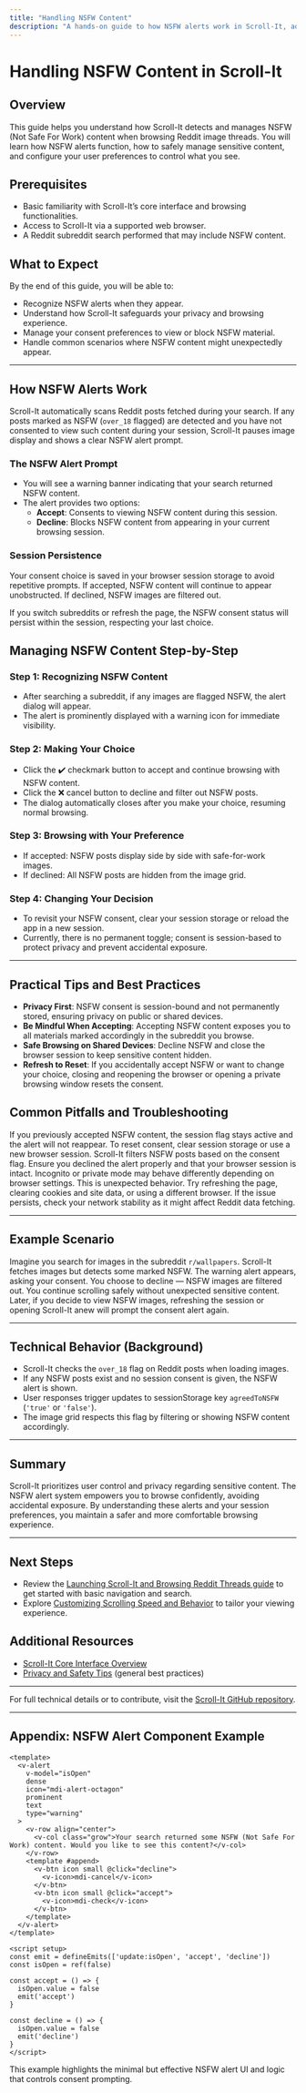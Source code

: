 ```yaml
---
title: "Handling NSFW Content"
description: "A hands-on guide to how NSFW alerts work in Scroll-It, advising users on privacy, safe browsing, and user settings related to sensitive material."
---
```


# Handling NSFW Content in Scroll-It

## Overview
This guide helps you understand how Scroll-It detects and manages NSFW (Not Safe For Work) content when browsing Reddit image threads. You will learn how NSFW alerts function, how to safely manage sensitive content, and configure your user preferences to control what you see.

## Prerequisites
- Basic familiarity with Scroll-It’s core interface and browsing functionalities.
- Access to Scroll-It via a supported web browser.
- A Reddit subreddit search performed that may include NSFW content.

## What to Expect
By the end of this guide, you will be able to:
- Recognize NSFW alerts when they appear.
- Understand how Scroll-It safeguards your privacy and browsing experience.
- Manage your consent preferences to view or block NSFW material.
- Handle common scenarios where NSFW content might unexpectedly appear.

---

## How NSFW Alerts Work
Scroll-It automatically scans Reddit posts fetched during your search. If any posts marked as NSFW (`over_18` flagged) are detected and you have not consented to view such content during your session, Scroll-It pauses image display and shows a clear NSFW alert prompt.

### The NSFW Alert Prompt
- You will see a warning banner indicating that your search returned NSFW content.
- The alert provides two options:
  - **Accept**: Consents to viewing NSFW content during this session.
  - **Decline**: Blocks NSFW content from appearing in your current browsing session.

### Session Persistence
Your consent choice is saved in your browser session storage to avoid repetitive prompts. If accepted, NSFW content will continue to appear unobstructed. If declined, NSFW images are filtered out.

<Check>
If you switch subreddits or refresh the page, the NSFW consent status will persist within the session, respecting your last choice.
</Check>

## Managing NSFW Content Step-by-Step

### Step 1: Recognizing NSFW Content
- After searching a subreddit, if any images are flagged NSFW, the alert dialog will appear.
- The alert is prominently displayed with a warning icon for immediate visibility.

### Step 2: Making Your Choice
- Click the ✔️ checkmark button to accept and continue browsing with NSFW content.
- Click the ❌ cancel button to decline and filter out NSFW posts.
- The dialog automatically closes after you make your choice, resuming normal browsing.

### Step 3: Browsing with Your Preference
- If accepted: NSFW posts display side by side with safe-for-work images.
- If declined: All NSFW posts are hidden from the image grid.

### Step 4: Changing Your Decision
- To revisit your NSFW consent, clear your session storage or reload the app in a new session.
- Currently, there is no permanent toggle; consent is session-based to protect privacy and prevent accidental exposure.

---

## Practical Tips and Best Practices
- **Privacy First**: NSFW consent is session-bound and not permanently stored, ensuring privacy on public or shared devices.
- **Be Mindful When Accepting**: Accepting NSFW content exposes you to all materials marked accordingly in the subreddit you browse.
- **Safe Browsing on Shared Devices**: Decline NSFW and close the browser session to keep sensitive content hidden.
- **Refresh to Reset**: If you accidentally accept NSFW or want to change your choice, closing and reopening the browser or opening a private browsing window resets the consent.

## Common Pitfalls and Troubleshooting

<AccordionGroup title="Troubleshooting NSFW Content Alerts">
<Accordion title="The NSFW alert does not appear even though NSFW content is visible">
If you previously accepted NSFW content, the session flag stays active and the alert will not reappear. To reset consent, clear session storage or use a new browser session.
</Accordion>
<Accordion title="NSFW content still appears after declining">
Scroll-It filters NSFW posts based on the consent flag. Ensure you declined the alert properly and that your browser session is intact. Incognito or private mode may behave differently depending on browser settings.
</Accordion>
<Accordion title="Consent prompt appears repeatedly during a session">
This is unexpected behavior. Try refreshing the page, clearing cookies and site data, or using a different browser. If the issue persists, check your network stability as it might affect Reddit data fetching.
</Accordion>
</AccordionGroup>

---

## Example Scenario
Imagine you search for images in the subreddit `r/wallpapers`. Scroll-It fetches images but detects some marked NSFW. The warning alert appears, asking your consent. You choose to decline — NSFW images are filtered out. You continue scrolling safely without unexpected sensitive content. Later, if you decide to view NSFW images, refreshing the session or opening Scroll-It anew will prompt the consent alert again.

---

## Technical Behavior (Background)
- Scroll-It checks the `over_18` flag on Reddit posts when loading images.
- If any NSFW posts exist and no session consent is given, the NSFW alert is shown.
- User responses trigger updates to sessionStorage key `agreedToNSFW` (`'true'` or `'false'`).
- The image grid respects this flag by filtering or showing NSFW content accordingly.

---

## Summary
Scroll-It prioritizes user control and privacy regarding sensitive content. The NSFW alert system empowers you to browse confidently, avoiding accidental exposure. By understanding these alerts and your session preferences, you maintain a safer and more comfortable browsing experience.

---

## Next Steps
- Review the [Launching Scroll-It and Browsing Reddit Threads guide](/guides/getting-started/launch-and-connect) to get started with basic navigation and search.
- Explore [Customizing Scrolling Speed and Behavior](/guides/using-advanced-features/customizing-scrolling) to tailor your viewing experience.

## Additional Resources
- [Scroll-It Core Interface Overview](/guides/getting-started/core-interface)
- [Privacy and Safety Tips](/overview/introduction-value/value-proposition-use-cases) (general best practices)

---

For full technical details or to contribute, visit the [Scroll-It GitHub repository](https://github.com/modelorona/Scroll-It).

---

## Appendix: NSFW Alert Component Example
```vue
<template>
  <v-alert
    v-model="isOpen"
    dense
    icon="mdi-alert-octagon"
    prominent
    text
    type="warning"
  >
    <v-row align="center">
      <v-col class="grow">Your search returned some NSFW (Not Safe For Work) content. Would you like to see this content?</v-col>
    </v-row>
    <template #append>
      <v-btn icon small @click="decline">
        <v-icon>mdi-cancel</v-icon>
      </v-btn>
      <v-btn icon small @click="accept">
        <v-icon>mdi-check</v-icon>
      </v-btn>
    </template>
  </v-alert>
</template>

<script setup>
const emit = defineEmits(['update:isOpen', 'accept', 'decline'])
const isOpen = ref(false)

const accept = () => {
  isOpen.value = false
  emit('accept')
}

const decline = () => {
  isOpen.value = false
  emit('decline')
}
</script>
```

<Info>
This example highlights the minimal but effective NSFW alert UI and logic that controls consent prompting.
</Info>
